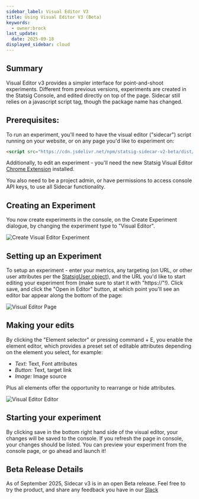```yaml
---
sidebar_label: Visual Editor V3
title: Using Visual Editor V3 (Beta)
keywords:
  - owner:brock
last_update:
  date: 2025-09-18
displayed_sidebar: cloud
---
```


## Summary

Visual Editor v3 provides a simpler interface for point-and-shoot experiments. Different from previous versions, experiments are created in the Statsig Console, and edited directly on top of the page. Sidecar still relies on a javascript script tag, though the package name has changed. 

## Prerequisites:

To run an experiment, you'll need to have the visual editor ("sidecar") script running on your website, or on any page you'd like to experiment on:

```html
<script src="https://cdn.jsdelivr.net/npm/statsig-sidecar-v2-beta/dist/index.min.js?apikey=client-key" ></script>
```

Additionally, to edit an experiment - you'll need the new Statsig Visual Editor [Chrome Extension](https://chromewebstore.google.com/detail/statsig-sidecar-v3/mmgjfcbidnlghegclgpkgegpdhbopjhn) installed.

You also need to be a project admin, or have permissions to access console API keys, to use all Sidecar functionality.

## Creating an Experiment

You now create experiments in the console, on the Create Experiment dialogue, by changing the experiment type to "Visual Editor". 

![Create Visual Editor Experiment](/img/sidecarv3creation.png)

## Setting up an Experiment

To setup an experiment - enter your metrics, any targeting (on URL, or other user attributes per the [StatsigUser object](/concepts/user)), and the URL you'd like to start editing your experiment from (make sure to start it with "https://"!). Click save, and click the "Open in Editor" button, at which point you'll see an editor bar appear along the bottom of the page:

![Visual Editor Page](/img/sidecarv3page.png)

## Making your edits

By clicking the "Element selector" or pressing command + E, you enable the element editor, which provides a preset set of editable attributes depending on the element you select, for example:
- *Text:* Text, Font attributes
- *Button:* Text, target link
- *Image:* Image source

Plus all elements offer the opportunity to rearrange or hide attributes.

![Visual Editor Editor](/img/sidecarv3editor.png)

## Starting your experiment

By clicking save in the bottom right hand side of the visual editor, your changes will be saved to the console. If you refresh the page in console, your changes should be listed. You can preview your experiment from the console page, or go ahead and launch it!


## Beta Release Details

As of September 2025, Sidecar v3 is in an open Beta release. Feel free to try the product, and share any feedback you have in our [Slack](https://statsig.com/slack)